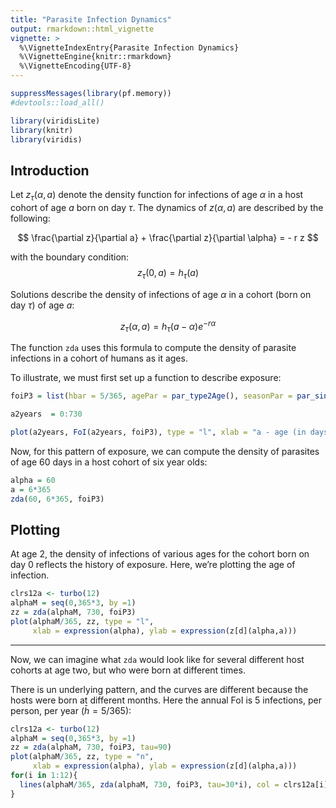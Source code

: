 ```yaml
---
title: "Parasite Infection Dynamics"
output: rmarkdown::html_vignette
vignette: >
  %\VignetteIndexEntry{Parasite Infection Dynamics}
  %\VignetteEngine{knitr::rmarkdown}
  %\VignetteEncoding{UTF-8}
---
```


```r
suppressMessages(library(pf.memory))
#devtools::load_all() 
```

```r
library(viridisLite)
library(knitr)
library(viridis)
```

## Introduction 

Let $z_\tau(\alpha,a)$ denote the density function for infections of age $\alpha$ in a host cohort of age $a$ born on day $\tau$. The dynamics of $z(\alpha,a)$ are described by the following:

$$
\frac{\partial z}{\partial a} + \frac{\partial z}{\partial \alpha} = - r z
$$


with the boundary condition:
$$
    z_\tau(0,a) = h_\tau(a)
$$

Solutions describe the density of infections of age $\alpha$ in a cohort (born on day $\tau$) of age $a$: 

$$
z_\tau(\alpha,a) = h_\tau(a-\alpha) e^{-r \alpha}
$$

The function `zda` uses this formula to compute the density of parasite infections in a cohort of humans as it ages. 

To illustrate, we must first set up a function to describe exposure: 

```r
foiP3 = list(hbar = 5/365, agePar = par_type2Age(), seasonPar = par_sinSeason(), trendPar = par_flatTrend())

a2years  = 0:730
```

```r
plot(a2years, FoI(a2years, foiP3), type = "l", xlab = "a - age (in days)", ylab = expression(Z[tau](alpha, a)))
```

Now, for this pattern of exposure, we can compute  the density of parasites of age 60 days in a host cohort of six year olds: 
```r
alpha = 60
a = 6*365
zda(60, 6*365, foiP3) 
```

## Plotting 


At age 2, the density of infections of various ages for the cohort born on day $0$ reflects the history of exposure. Here, we're plotting the age of infection.  
```r
clrs12a <- turbo(12) 
alphaM = seq(0,365*3, by =1)
zz = zda(alphaM, 730, foiP3)
plot(alphaM/365, zz, type = "l", 
     xlab = expression(alpha), ylab = expression(z[d](alpha,a)))
```
***

Now, we can imagine what `zda` would look like for several different host cohorts at age two, but who were born at different times.  

There is un underlying pattern, and the curves are different because the hosts were born at different months. Here the annual FoI is 5 infections, per person, per year ($\bar h = 5/365$): 

```r
clrs12a <- turbo(12) 
alphaM = seq(0,365*3, by =1)
zz = zda(alphaM, 730, foiP3, tau=90)
plot(alphaM/365, zz, type = "n", 
     xlab = expression(alpha), ylab = expression(z[d](alpha,a)))
for(i in 1:12){
  lines(alphaM/365, zda(alphaM, 730, foiP3, tau=30*i), col = clrs12a[i]) 
}
```
